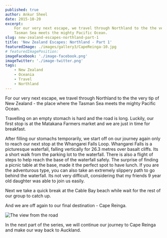 ```yaml
---
published: true
author: Ankur Sheel
date: 2015-10-20
excerpt:
    For our very next escape, we travel through Northland to the the very tip of New Zealand - the place where the
    Tasman Sea meets the mighty Pacific Ocean.
slug: new-zealand-escapes-northland-part-1
title: 'New Zealand Escapes: Northland - Part 1'
featuredImage: ./images/gallery3/CapeReinga-10.jpg
# featuredImagePosition:
imageFacebook: './image-facebook.png'
imageTwitter: './image-twitter.png'
tags:
    - New Zealand
    - Oceania
    - Travel
    - Northland
---
```


For our very next escape, we travel through Northland to the the very tip of New Zealand - the place where the Tasman
Sea meets the mighty Pacific Ocean.

Travelling on an empty stomach is hard and the road is long. Luckily, our first stop is at the Matakana Farmers market
and we are just in time for breakfast.

<ImageGallery relativeDirectory={props.path} subDirectory="gallery1" />

After filling our stomachs temporarily, we start off on our journey again only to reach our next stop at the Whangarei
Falls Loop. Whangarei Falls is a picturesque waterfall, falling vertically for 26.3 metres over basalt cliffs. Its a
short walk from the parking lot to the waterfall. There is also a flight of steps to help reach the base of the
waterfall safely. The surprise of finding a picnic table at the base, made it the perfect spot to have lunch. If you are
the adventurous type, you can also take an extremely slippery path to go behind the waterfall. Its not very difficult,
considering that my friends 9 year old daughter was able to join us easily.

<ImageGallery relativeDirectory={props.path} subDirectory="gallery2" />

Next we take a quick break at the Cable Bay beach while wait for the rest of our group to catch up.

<ImageGallery relativeDirectory={props.path} subDirectory="gallery3" />

And we are off again to our final destination - Cape Reinga.

![The view from the road](./images/CapeReinga-9.jpg)

In the next part of the series, we will continue our journey to Cape Reinga and make our way back to Auckland.
